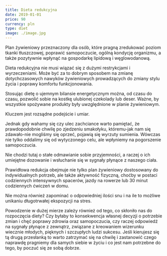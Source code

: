 ```yaml
---
title: Dieta redukcyjna
date: 2019-01-01
price: 90
currency: pln
type: diet
image: ./image.jpg
---
```

Plan żywieniowy przeznaczony dla osób, które pragną zredukować poziom tkanki tłuszczowej, poprawić samopoczucie, ogólną  kondycję organizmu, a także pozytywnie wpłynąć na gospodarkę lipidową i węglowodanową.

Dieta redukcyjna nie musi wiązać się z dużymi restrykcjami i wyrzeczeniami. Może być za to dobrym sposobem na zmianę dotychczasowych nawyków żywieniowych prowadzących do zmiany stylu życia i poprawy komfortu funkcjonowania.

Stosując dietę o ujemnym bilansie energetycznym można, od czasu do czasu, pozwolić sobie na kostkę ulubionej czekolady lub deser. Ważne, by wszystkie spożywane produkty były uwzględnione w planie żywieniowym.

Kluczem jest rozsądne podejście i umiar.

Jednak gdy wahamy się czy ulec zachciance warto pamiętać, że prawdopodobnie chwilę po zjedzeniu smakołyku, któremu-jak nam się zdawało-nie mogliśmy się oprzeć, pojawią się wyrzuty sumienia. Wówczas nie tylko oddalimy się od wytyczonego celu, ale wpłyniemy na pogorszenie samopoczucia.

Nie chodzi tutaj o stałe odmawianie sobie przyjemności, a raczej o ich umiejętne dozowanie i wsłuchanie się w sygnały płynące z naszego ciała.

Prawidłowa redukcja obejmuje nie tylko plan żywieniowy dostosowany do indywidualnych potrzeb, ale także aktywność fizyczną, choćby w postaci codziennych intensywnych spacerów, jazdy na rowerze lub 30 minut codziennych ćwiczeń w domu.

Nie można również zapominać o odpowiedniej ilości snu i na ile to możliwe unikaniu długotrwałej ekspozycji na stres.

Powodzenie w dużej mierze zależy również od tego, co skłoniło nas do rozpoczęcia diety? Czy byłaby to konsekwencja własnej decyzji o potrzebie zmian i chęć poprawy zdrowia oraz samopoczucia, czy raczej odpowiedź na sygnały płynące z zewnątrz, związane z kreowaniem wizerunku wiecznie młodych, pięknych i szczupłych ludzi sukcesu. Jeśli kierujesz się tą drugą przesłanką to warto  zatrzymać się na chwilę i zastanowić czego naprawdę pragniemy dla samych siebie w życiu i co jest nam potrzebne do tego, by poczuć się ze sobą dobrze.